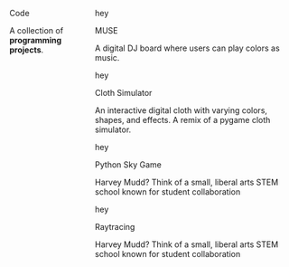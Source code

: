 ::: {.tab-body}

::::: {.columns}

:::{.column .left-col}

::: {.big-text}

Code

:::

::: {.descriptor-text}
A collection of **programming projects**.
:::

:::

:::{.column  .right-col}

::: {proj-right}

<!-- start of project container -->

::: {.project-container .p-c-code}

::: {.proj-image .code}

hey

:::

::: {.proj-title}

MUSE

:::

::: {.proj-description}

A digital DJ board where users can play colors as music.

:::

:::
<!-- end of project container -->

<!-- start of project container -->

::: {.project-container  .p-c-code}

::: {.proj-image .code}

hey

:::

::: {.proj-title}

Cloth Simulator

:::

::: {.proj-description}

An interactive digital cloth with varying colors, shapes, and effects. A remix of a pygame cloth simulator.

:::

:::
<!-- end of project container -->

<!-- start of project container -->

::: {.project-container .p-c-code}

::: {.proj-image .code}

hey

:::

::: {.proj-title}

Python Sky Game

:::

::: {.proj-description}

Harvey Mudd? Think of a small, liberal arts STEM school known for student collaboration

:::

:::
<!-- end of project container -->

<!-- start of project container -->

::: {.project-container .p-c-code}

::: {.proj-image .code}

hey

:::

::: {.proj-title}

Raytracing

:::

::: {.proj-description}

Harvey Mudd? Think of a small, liberal arts STEM school known for student collaboration

:::

:::
<!-- end of project container -->

:::

:::



:::::

:::